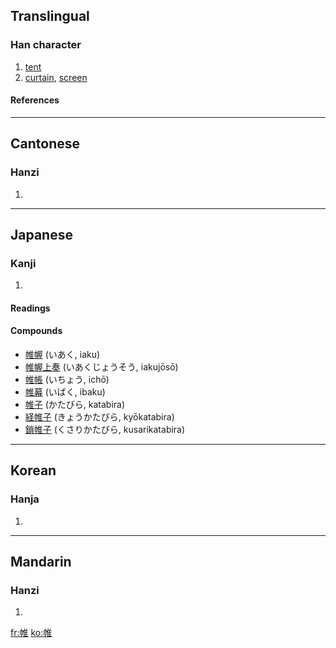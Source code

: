 ==Translingual==
===Han character===
{{Han char|rn=50|rad=巾|as=08|sn=11|four=4021<sub>4</sub>|canj=中月人土 (LBOG)}}
# [[tent]]
# [[curtain]], [[screen]]
====References====
{{Han ref|kx=0333.100|dkj=08954|dj=0639.120|hdz=10745.080|uh=5E37|ud=24119|bh=B163|bd=45411}}
----
==Cantonese==
===Hanzi===
{{yue-hanzi|jyut=|y=wai4}}
# {{defn|Cantonese}}
----
==Japanese==
===Kanji===
{{ja-kanji|grade=|rs=巾08}}
# {{defn|Japanese}} 
====Readings====
{{ja-readings|on=[[い]] (i)|kun=[[とばり]] (tobari)}}
====Compounds====
*[[帷幄]] (いあく, iaku)
*[[帷幄上奏]] (いあくじょうそう, iakujōsō)
*[[帷帳]] (いちょう, ichō)
*[[帷幕]] (いばく, ibaku)
*[[帷子]] (かたびら, katabira)
*[[経帷子]] (きょうかたびら, kyōkatabira)
*[[鎖帷子]] (くさりかたびら, kusarikatabira)
----
==Korean==
===Hanja===
{{ko-hanja|hangeul=유|rv=yu|mr=yu}}
# {{defn|Korean}}
----
==Mandarin==
===Hanzi===
{{cmn-hanzi|pin=[[wéi]] ([[wei2]])|wg=wei<sup>2</sup>}}
# {{defn|Mandarin}}

[[fr:帷]]
[[ko:帷]]